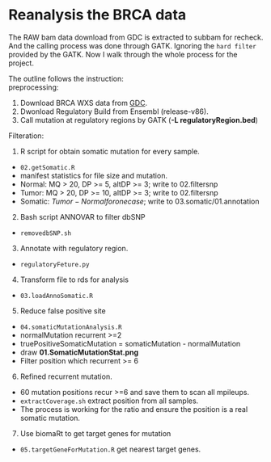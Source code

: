 # Reanalysis the BRCA data

The RAW bam data download from GDC is extracted to subbam for recheck. And the calling process was done through GATK. Ignoring the `hard filter` provided by the GATK. Now I walk through the whole process for the project.

The outline follows the instruction:  
preprocessing:

1. Download BRCA WXS data from [GDC]('https://gdc-portal.nci.nih.gov/projects/TCGA-BRCA').
2. Dwonload Regulatory Build from Ensembl (release-v86).
3. Call mutation at regulatory regions by GATK (**-L regulatoryRegion.bed**)

Filteration: 

1. R script for obtain somatic mutation for every sample.
  + `02.getSomatic.R`
  + manifest statistics for file size and mutation.
  + Normal: MQ > 20, DP >= 5, altDP >= 3; write to 02.filtersnp
  + Tumor: MQ > 20, DP >= 10, altDP >= 3; write to 02.filtersnp
  + Somatic: $Tumor -  Normal for one case$; write to 03.somatic/01.annotation
2. Bash script ANNOVAR to filter dbSNP
  + `removedbSNP.sh`
3. Annotate with regulatory region.
  + `regulatoryFeture.py`
4. Transform file to rds for analysis
  + `03.loadAnnoSomatic.R`
5. Reduce false positive site
  + `04.somaticMutationAnalysis.R`
  + normalMutation recurrent >=2
  + truePositiveSomaticMutation = somaticMutation - normalMutation
  + draw **01.SomaticMutationStat.png**
  + Filter position which recurrent >= 6
6. Refined recurrent mutation.
  + 60 mutation positions recur >=6 and save them to scan all mpileups.
  + `extractCoverage.sh` extract position from all samples. 
  + The process is working for the ratio and ensure the position is a real somatic mutation.
7. Use biomaRt to get target genes for mutation
  + `05.targetGeneForMutation.R` get nearest target genes.
 
 
 
 